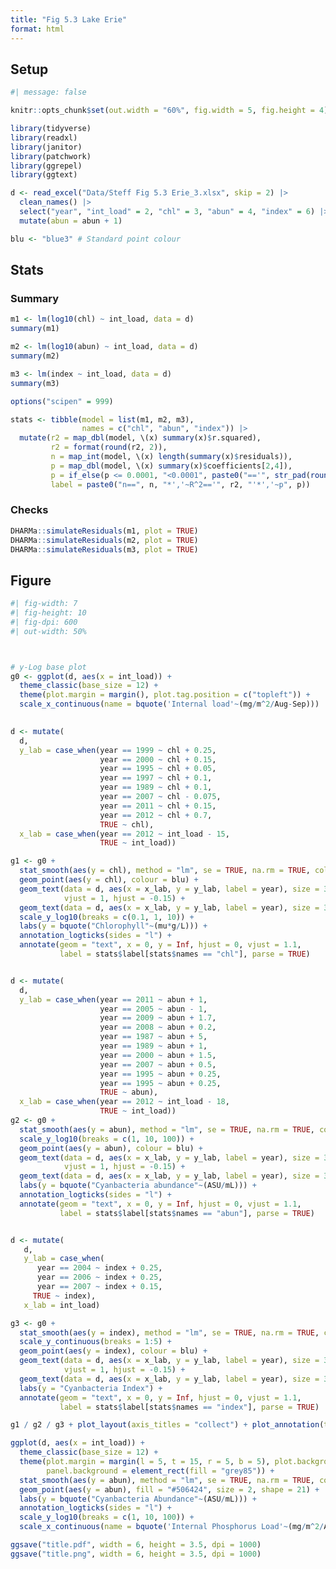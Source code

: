 ```yaml
---
title: "Fig 5.3 Lake Erie"
format: html
---
```


## Setup
```r
#| message: false

knitr::opts_chunk$set(out.width = "60%", fig.width = 5, fig.height = 4)

library(tidyverse)
library(readxl)
library(janitor)
library(patchwork)
library(ggrepel)
library(ggtext)

d <- read_excel("Data/Steff Fig 5.3 Erie_3.xlsx", skip = 2) |>
  clean_names() |>
  select("year", "int_load" = 2, "chl" = 3, "abun" = 4, "index" = 6) |>
  mutate(abun = abun + 1)

blu <- "blue3" # Standard point colour
```

## Stats

:::{.panel-tabset}

### Summary
```r
m1 <- lm(log10(chl) ~ int_load, data = d)
summary(m1)

m2 <- lm(log10(abun) ~ int_load, data = d)
summary(m2)

m3 <- lm(index ~ int_load, data = d)
summary(m3)

options("scipen" = 999)

stats <- tibble(model = list(m1, m2, m3),
                names = c("chl", "abun", "index")) |>
  mutate(r2 = map_dbl(model, \(x) summary(x)$r.squared),
         r2 = format(round(r2, 2)),
         n = map_int(model, \(x) length(summary(x)$residuals)),
         p = map_dbl(model, \(x) summary(x)$coefficients[2,4]),
         p = if_else(p <= 0.0001, "<0.0001", paste0("=='", str_pad(round(p, 4), 6, side = "right", pad = "0"), "'")),
         label = paste0("n==", n, "*','~R^2=='", r2, "'*','~p", p))
```

### Checks
```r
DHARMa::simulateResiduals(m1, plot = TRUE)
DHARMa::simulateResiduals(m2, plot = TRUE)
DHARMa::simulateResiduals(m3, plot = TRUE)
```
:::



## Figure

```r
#| fig-width: 7
#| fig-height: 10
#| fig-dpi: 600
#| out-width: 50%



# y-Log base plot
g0 <- ggplot(d, aes(x = int_load)) +
  theme_classic(base_size = 12) +
  theme(plot.margin = margin(), plot.tag.position = c("topleft")) +
  scale_x_continuous(name = bquote('Internal load'~(mg/m^2/Aug-Sep)))
  

d <- mutate(
  d, 
  y_lab = case_when(year == 1999 ~ chl + 0.25,
                    year == 2000 ~ chl + 0.15,
                    year == 1995 ~ chl + 0.05,
                    year == 1997 ~ chl + 0.1,
                    year == 1989 ~ chl + 0.1,
                    year == 2007 ~ chl - 0.075,
                    year == 2011 ~ chl + 0.15,
                    year == 2012 ~ chl + 0.7,
                    TRUE ~ chl),
  x_lab = case_when(year == 2012 ~ int_load - 15, 
                    TRUE ~ int_load))

g1 <- g0 + 
  stat_smooth(aes(y = chl), method = "lm", se = TRUE, na.rm = TRUE, colour = "black") +
  geom_point(aes(y = chl), colour = blu) +
  geom_text(data = d, aes(x = x_lab, y = y_lab, label = year), size = 3.2, colour = "white", fontface = "bold", 
            vjust = 1, hjust = -0.15) +
  geom_text(data = d, aes(x = x_lab, y = y_lab, label = year), size = 3, vjust = 1, hjust = -0.2) +
  scale_y_log10(breaks = c(0.1, 1, 10)) +
  labs(y = bquote("Chlorophyll"~(mu*g/L))) +
  annotation_logticks(sides = "l") +
  annotate(geom = "text", x = 0, y = Inf, hjust = 0, vjust = 1.1, 
           label = stats$label[stats$names == "chl"], parse = TRUE)


d <- mutate(
  d, 
  y_lab = case_when(year == 2011 ~ abun + 1,
                    year == 2005 ~ abun - 1,
                    year == 2009 ~ abun + 1.7,
                    year == 2008 ~ abun + 0.2,
                    year == 1987 ~ abun + 5,
                    year == 1989 ~ abun + 1,
                    year == 2000 ~ abun + 1.5,
                    year == 2007 ~ abun + 0.5,
                    year == 1995 ~ abun + 0.25,
                    year == 1995 ~ abun + 0.25,
                    TRUE ~ abun),
  x_lab = case_when(year == 2012 ~ int_load - 18, 
                    TRUE ~ int_load))
g2 <- g0 + 
  stat_smooth(aes(y = abun), method = "lm", se = TRUE, na.rm = TRUE, colour = "black") +
  scale_y_log10(breaks = c(1, 10, 100)) +
  geom_point(aes(y = abun), colour = blu) +
  geom_text(data = d, aes(x = x_lab, y = y_lab, label = year), size = 3.2, colour = "white", fontface = "bold", 
            vjust = 1, hjust = -0.15) +
  geom_text(data = d, aes(x = x_lab, y = y_lab, label = year), size = 3, vjust = 1, hjust = -0.2) +
  labs(y = bquote("Cyanbacteria abundance"~(ASU/mL))) +
  annotation_logticks(sides = "l") +
  annotate(geom = "text", x = 0, y = Inf, hjust = 0, vjust = 1.1, 
           label = stats$label[stats$names == "abun"], parse = TRUE)


d <- mutate(
   d, 
   y_lab = case_when(
      year == 2004 ~ index + 0.25,
      year == 2006 ~ index + 0.25,
      year == 2007 ~ index + 0.15,
     TRUE ~ index),
   x_lab = int_load)

g3 <- g0 + 
  stat_smooth(aes(y = index), method = "lm", se = TRUE, na.rm = TRUE, colour = "black") +
  scale_y_continuous(breaks = 1:5) +
  geom_point(aes(y = index), colour = blu) +
  geom_text(data = d, aes(x = x_lab, y = y_lab, label = year), size = 3.2, colour = "white", fontface = "bold", 
            vjust = 1, hjust = -0.15) +
  geom_text(data = d, aes(x = x_lab, y = y_lab, label = year), size = 3, vjust = 1, hjust = -0.2) +
  labs(y = "Cyanbacteria Index") +
  annotate(geom = "text", x = 0, y = Inf, hjust = 0, vjust = 1.1, 
           label = stats$label[stats$names == "index"], parse = TRUE)

g1 / g2 / g3 + plot_layout(axis_titles = "collect") + plot_annotation(tag_levels = "A")
```



```r
ggplot(d, aes(x = int_load)) +
  theme_classic(base_size = 12) +
  theme(plot.margin = margin(l = 5, t = 15, r = 5, b = 5), plot.background = element_rect(fill = "grey85"),
        panel.background = element_rect(fill = "grey85")) +
  stat_smooth(aes(y = abun), method = "lm", se = TRUE, na.rm = TRUE, colour = "black") +
  geom_point(aes(y = abun), fill = "#506424", size = 2, shape = 21) +
  labs(y = bquote("Cyanbacteria Abundance"~(ASU/mL))) +
  annotation_logticks(sides = "l") +
  scale_y_log10(breaks = c(1, 10, 100)) +
  scale_x_continuous(name = bquote('Internal Phosphorus Load'~(mg/m^2/Aug-Sep)))

ggsave("title.pdf", width = 6, height = 3.5, dpi = 1000)
ggsave("title.png", width = 6, height = 3.5, dpi = 1000)
```

